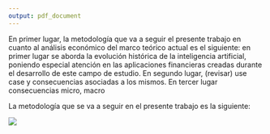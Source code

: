 ---
output: pdf_document
---
\justifying

En primer lugar, la metodología que va a seguir el presente trabajo en cuanto al análisis económico del marco teórico actual es el siguiente: en primer lugar se aborda la evolución histórica de la inteligencia artificial, poniendo especial atención en las aplicaciones financieras creadas durante el desarrollo de este campo de estudio. En segundo lugar, (revisar) use case y consecuencias asociadas a los mismos. En tercer lugar consecuencias micro, macro

La metodología que se va a seguir en el presente trabajo es la siguiente:

\centering
![](metodologia.png)
\centering
  \captionof{figure}{Metodología propuesta}
  
\justifying
